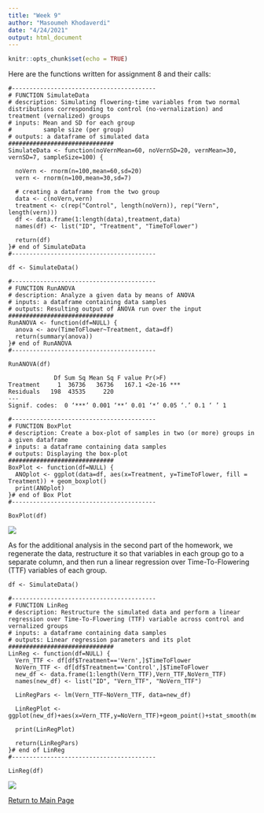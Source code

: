 ```yaml
---
title: "Week 9"
author: "Masoumeh Khodaverdi"
date: "4/24/2021"
output: html_document
---
```


```r
knitr::opts_chunk$set(echo = TRUE)
```

Here are the functions written for assignment 8 and their calls:

```
#-----------------------------------------
# FUNCTION SimulateData
# description: Simulating flowering-time variables from two normal distributions corresponding to control (no-vernalization) and treatment (vernalized) groups
# inputs: Mean and SD for each group
#         sample size (per group)
# outputs: a dataframe of simulated data
##############################
SimulateData <- function(noVernMean=60, noVernSD=20, vernMean=30, vernSD=7, sampleSize=100) {

  noVern <- rnorm(n=100,mean=60,sd=20)
  vern <- rnorm(n=100,mean=30,sd=7)

  # creating a dataframe from the two group
  data <- c(noVern,vern)
  treatment <- c(rep("Control", length(noVern)), rep("Vern", length(vern)))
  df <- data.frame(1:length(data),treatment,data)
  names(df) <- list("ID", "Treatment", "TimeToFlower")
  
  return(df)
}# end of SimulateData
#-----------------------------------------

df <- SimulateData()

#-----------------------------------------
# FUNCTION RunANOVA
# description: Analyze a given data by means of ANOVA
# inputs: a dataframe containing data samples
# outputs: Resulting output of ANOVA run over the input
##############################
RunANOVA <- function(df=NULL) {
  anova <- aov(TimeToFlower~Treatment, data=df)
  return(summary(anova))
}# end of RunANOVA
#-----------------------------------------

RunANOVA(df)
```

```
             Df Sum Sq Mean Sq F value Pr(>F)    
Treatment     1  36736   36736   167.1 <2e-16 ***
Residuals   198  43535     220                   
---
Signif. codes:  0 ‘***’ 0.001 ‘**’ 0.01 ‘*’ 0.05 ‘.’ 0.1 ‘ ’ 1
```

```
#-----------------------------------------
# FUNCTION BoxPlot
# description: Create a box-plot of samples in two (or more) groups in a given dataframe
# inputs: a dataframe containing data samples
# outputs: Displaying the box-plot
##############################
BoxPlot <- function(df=NULL) {
  ANOplot <- ggplot(data=df, aes(x=Treatment, y=TimeToFlower, fill = Treatment)) + geom_boxplot()
  print(ANOplot)
}# end of Box Plot
#-----------------------------------------

BoxPlot(df)
```
![](Fig9_1.png)

As for the additional analysis in the second part of the homework, we regenerate the data, restructure it so that variables in each group go to a separate column, and then run a linear regression over Time-To-Flowering (TTF) variables of each group.

```
df <- SimulateData()

#-----------------------------------------
# FUNCTION LinReg
# description: Restructure the simulated data and perform a linear regression over Time-To-Flowering (TTF) variable across control and vernalized groups
# inputs: a dataframe containing data samples
# outputs: Linear regression parameters and its plot
##############################
LinReg <- function(df=NULL) {
  Vern_TTF <- df[df$Treatment=='Vern',]$TimeToFlower
  NoVern_TTF <- df[df$Treatment=='Control',]$TimeToFlower
  new_df <- data.frame(1:length(Vern_TTF),Vern_TTF,NoVern_TTF)
  names(new_df) <- list("ID", "Vern_TTF", "NoVern_TTF")
  
  LinRegPars <- lm(Vern_TTF~NoVern_TTF, data=new_df)
  
  LinRegPlot <- ggplot(new_df)+aes(x=Vern_TTF,y=NoVern_TTF)+geom_point()+stat_smooth(method=lm,se=0.99)
  
  print(LinRegPlot)
  
  return(LinRegPars)
}# end of LinReg
#-----------------------------------------

LinReg(df)
```
![](Fig9_2.png)

[Return to Main Page](index.html)